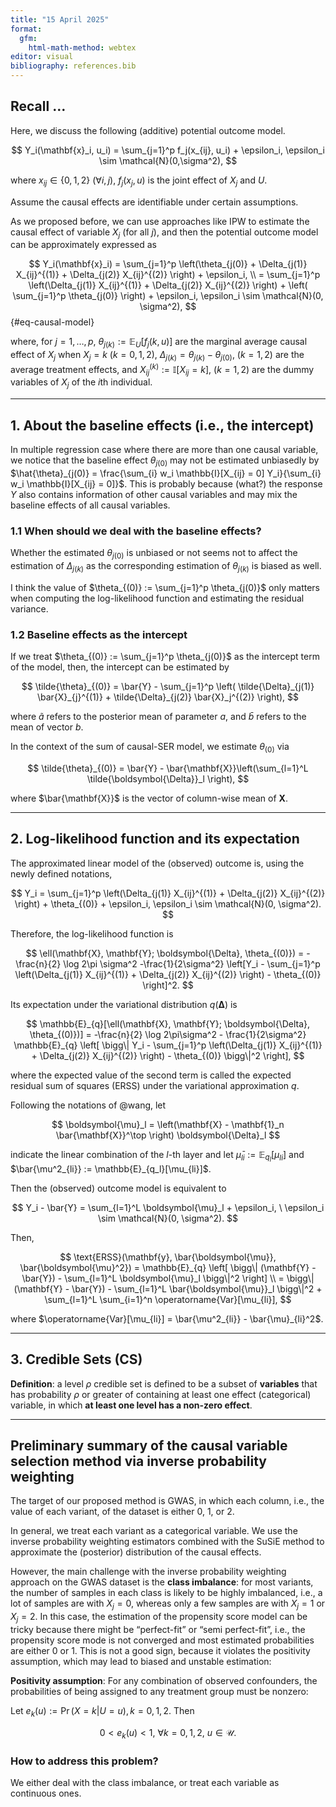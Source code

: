 ```yaml
---
title: "15 April 2025"
format: 
  gfm:
    html-math-method: webtex
editor: visual
bibliography: references.bib
---
```


## Recall ...

Here, we discuss the following (additive) potential outcome model.

$$
Y_i(\mathbf{x}_i, u_i) = \sum_{j=1}^p f_j(x_{ij}, u_i) + \epsilon_i, \epsilon_i \sim \mathcal{N}(0,\sigma^2), 
$$

where $x_{ij} \in \{0,1,2\} \ (\forall i,j)$, $f_j(x_j, u)$ is the joint effect of $X_j$ and $U$.

Assume the causal effects are identifiable under certain assumptions.

As we proposed before, we can use approaches like IPW to estimate the causal effect of variable $X_j$ (for all $j$), and then the potential outcome model can be approximately expressed as

$$
Y_i(\mathbf{x}_i) = \sum_{j=1}^p \left(\theta_{j(0)} + \Delta_{j(1)} X_{ij}^{(1)} + \Delta_{j(2)} X_{ij}^{(2)} \right) + \epsilon_i, \\
=  \sum_{j=1}^p \left(\Delta_{j(1)} X_{ij}^{(1)} + \Delta_{j(2)} X_{ij}^{(2)} \right) + \left( \sum_{j=1}^p \theta_{j(0)} \right) + \epsilon_i, \epsilon_i \sim \mathcal{N}(0, \sigma^2),
$$ {#eq-causal-model}

where, for $j=1, \ldots, p$, $\theta_{j(k)} := \mathbb{E}_U[f_j(k, u)]$ are the marginal average causal effect of $X_j$ when $X_j=k \ (k=0,1,2)$, $\Delta_{j(k)} = \theta_{j(k)} - \theta_{j(0)}, \ (k=1,2)$ are the average treatment effects, and $X_{ij}^{(k)} := \mathbb{I}[X_{ij} = k], \ (k=1,2)$ are the dummy variables of $X_j$ of the $i$th individual.

------------------------------------------------------------------------

## 1. About the baseline effects (i.e., the intercept)

In multiple regression case where there are more than one causal variable, we notice that the baseline effect $\theta_{j(0)}$ may not be estimated unbiasedly by $\hat{\theta}_{j(0)} = \frac{\sum_{i} w_i \mathbb{I}[X_{ij} = 0] Y_i}{\sum_{i} w_i \mathbb{I}[X_{ij} = 0]}$. This is probably because (what?) the response $Y$ also contains information of other causal variables and may mix the baseline effects of all causal variables.

### 1.1 When should we deal with the baseline effects?

Whether the estimated $\theta_{j(0)}$ is unbiased or not seems not to affect the estimation of $\Delta_{j(k)}$ as the corresponding estimation of $\theta_{j(k)}$ is biased as well.

I think the value of $\theta_{(0)} := \sum_{j=1}^p \theta_{j(0)}$ only matters when computing the log-likelihood function and estimating the residual variance.

### 1.2 Baseline effects as the intercept

If we treat $\theta_{(0)} := \sum_{j=1}^p \theta_{j(0)}$ as the intercept term of the model, then, the intercept can be estimated by

$$
\tilde{\theta}_{(0)} = \bar{Y} - \sum_{j=1}^p \left( \tilde{\Delta}_{j(1)} \bar{X}_{j}^{(1)} + \tilde{\Delta}_{j(2)} \bar{X}_j^{(2)} \right),
$$

where $\tilde{a}$ refers to the posterior mean of parameter $a$, and $\bar{b}$ refers to the mean of vector $b$.

In the context of the sum of causal-SER model, we estimate $\theta_{(0)}$ via

$$
\tilde{\theta}_{(0)} = \bar{Y} - \bar{\mathbf{X}}\left(\sum_{l=1}^L \tilde{\boldsymbol{\Delta}}_l \right),
$$

where $\bar{\mathbf{X}}$ is the vector of column-wise mean of $\mathbf{X}$.

------------------------------------------------------------------------

## 2. Log-likelihood function and its expectation

The approximated linear model of the (observed) outcome is, using the newly defined notations,

$$
Y_i = \sum_{j=1}^p \left(\Delta_{j(1)} X_{ij}^{(1)} + \Delta_{j(2)} X_{ij}^{(2)} \right) + \theta_{(0)} + \epsilon_i, \epsilon_i \sim \mathcal{N}(0, \sigma^2).
$$

Therefore, the log-likelihood function is

$$
\ell(\mathbf{X}, \mathbf{Y}; \boldsymbol{\Delta}, \theta_{(0)}) = 
-\frac{n}{2} \log 2\pi \sigma^2 -\frac{1}{2\sigma^2} \left[Y_i - \sum_{j=1}^p \left(\Delta_{j(1)} X_{ij}^{(1)} + \Delta_{j(2)} X_{ij}^{(2)} \right) - \theta_{(0)} \right]^2.
$$

Its expectation under the variational distribution $q(\boldsymbol{\Delta})$ is

$$
\mathbb{E}_{q}[\ell(\mathbf{X}, \mathbf{Y}; \boldsymbol{\Delta}, \theta_{(0)})] = -\frac{n}{2} \log 2\pi\sigma^2 - \frac{1}{2\sigma^2} \mathbb{E}_{q} \left[ \bigg\| Y_i - \sum_{j=1}^p \left(\Delta_{j(1)} X_{ij}^{(1)} + \Delta_{j(2)} X_{ij}^{(2)} \right) - \theta_{(0)} \bigg\|^2  \right],
$$

where the expected value of the second term is called the expected residual sum of squares (ERSS) under the variational approximation $q$.

Following the notations of @wang, let

$$
\boldsymbol{\mu}_l = \left(\mathbf{X} - \mathbf{1}_n \bar{\mathbf{X}}^\top \right) \boldsymbol{\Delta}_l 
$$

indicate the linear combination of the $l$-th layer and let $\bar{\mu}_{li}:= \mathbb{E}_{q_l}[\mu_{li}]$ and $\bar{\mu^2_{li}} := \mathbb{E}_{q_l}[\mu_{li}]$.

Then the (observed) outcome model is equivalent to

$$
Y_i - \bar{Y} = \sum_{l=1}^L \boldsymbol{\mu}_l + \epsilon_i, \ \epsilon_i \sim \mathcal{N}(0, \sigma^2). 
$$

Then,

$$
\text{ERSS}(\mathbf{y}, \bar{\boldsymbol{\mu}}, \bar{\boldsymbol{\mu}^2}) = \mathbb{E}_{q} \left[ \bigg\| 
(\mathbf{Y} - \bar{Y}) - \sum_{l=1}^L \boldsymbol{\mu}_l \bigg\|^2  \right] \\
= \bigg\| (\mathbf{Y} - \bar{Y}) - \sum_{l=1}^L \bar{\boldsymbol{\mu}}_l \bigg\|^2 + \sum_{l=1}^L \sum_{i=1}^n \operatorname{Var}[\mu_{li}], 
$$

where $\operatorname{Var}[\mu_{li}] = \bar{\mu^2_{li}} - \bar{\mu}_{li}^2$.

------------------------------------------------------------------------

## 3. Credible Sets (CS)

**Definition**: a level $\rho$ credible set is defined to be a subset of **variables** that has probability $\rho$ or greater of containing at least one effect (categorical) variable, in which **at least one level has a non-zero effect**.

------------------------------------------------------------------------

## Preliminary summary of the causal variable selection method via inverse probability weighting

The target of our proposed method is GWAS, in which each column, i.e., the value of each variant, of the dataset is either 0, 1, or 2.

In general, we treat each variant as a categorical variable. We use the inverse probability weighting estimators combined with the SuSiE method to approximate the (posterior) distribution of the causal effects.

However, the main challenge with the inverse probability weighting approach on the GWAS dataset is the **class imbalance**: for most variants, the number of samples in each class is likely to be highly imbalanced, i.e., a lot of samples are with $X_j=0$, whereas only a few samples are with $X_j=1$ or $X_j=2$. In this case, the estimation of the propensity score model can be tricky because there might be "perfect-fit" or "semi perfect-fit", i.e., the propensity score mode is not converged and most estimated probabilities are either 0 or 1. This is not a good sign, because it violates the positivity assumption, which may lead to biased and unstable estimation:

**Positivity assumption**: For any combination of observed confounders, the probabilities of being assigned to any treatment group must be nonzero:

Let $e_k(u) := \operatorname{Pr}(X=k|U=u), k=0, 1, 2$. Then

$$
0 < e_k(u) < 1, \ \forall k=0, 1, 2, \ u \in \mathcal{U}.
$$

### How to address this problem?

We either deal with the class imbalance, or treat each variable as continuous ones.
